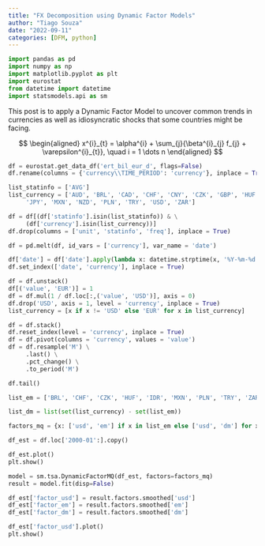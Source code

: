 ```yaml
---
title: "FX Decomposition using Dynamic Factor Models"
author: "Tiago Souza"
date: "2022-09-11"
categories: [DFM, python]
---
```


```python
import pandas as pd
import numpy as np
import matplotlib.pyplot as plt
import eurostat
from datetime import datetime
import statsmodels.api as sm
```

This post is to apply a Dynamic Factor Model to uncover common trends in currencies as well as idiosyncratic shocks that some countries might be facing.

$$
\begin{aligned}
x^{i}_{t} = \alpha^{i} + \sum_{j}{\beta^{i}_{j} f_{j} + \varepsilon^{i}_{t}}, \quad i = 1 \dots n
\end{aligned}
$$

```python
df = eurostat.get_data_df('ert_bil_eur_d', flags=False)
df.rename(columns = {'currency\\TIME_PERIOD': 'currency'}, inplace = True)

list_statinfo = ['AVG']
list_currency = ['AUD', 'BRL', 'CAD', 'CHF', 'CNY', 'CZK', 'GBP', 'HUF', 'IDR', \
     'JPY', 'MXN', 'NZD', 'PLN', 'TRY', 'USD', 'ZAR']

df = df[(df['statinfo'].isin(list_statinfo)) & \
     (df['currency'].isin(list_currency))]
df.drop(columns = ['unit', 'statinfo', 'freq'], inplace = True)

df = pd.melt(df, id_vars = ['currency'], var_name = 'date')

df['date'] = df['date'].apply(lambda x: datetime.strptime(x, '%Y-%m-%d'))
df.set_index(['date', 'currency'], inplace = True)

df = df.unstack()
df[('value', 'EUR')] = 1
df = df.mul(1 / df.loc[:,('value', 'USD')], axis = 0)
df.drop('USD', axis = 1, level = 'currency', inplace = True)
list_currency = [x if x != 'USD' else 'EUR' for x in list_currency]

df = df.stack()
df.reset_index(level = 'currency', inplace = True)
df = df.pivot(columns = 'currency', values = 'value')
df = df.resample('M') \
     .last() \
     .pct_change() \
     .to_period('M')

df.tail()
```

```python
list_em = ['BRL', 'CHF', 'CZK', 'HUF', 'IDR', 'MXN', 'PLN', 'TRY', 'ZAR']

list_dm = list(set(list_currency) - set(list_em))

factors_mq = {x: ['usd', 'em'] if x in list_em else ['usd', 'dm'] for x in list_currency}
```

```python
df_est = df.loc['2000-01':].copy()

df_est.plot()
plt.show()

model = sm.tsa.DynamicFactorMQ(df_est, factors=factors_mq)
result = model.fit(disp=False)
```

```python
df_est['factor_usd'] = result.factors.smoothed['usd']
df_est['factor_em'] = result.factors.smoothed['em']
df_est['factor_dm'] = result.factors.smoothed['dm']

df_est['factor_usd'].plot()
plt.show()
```